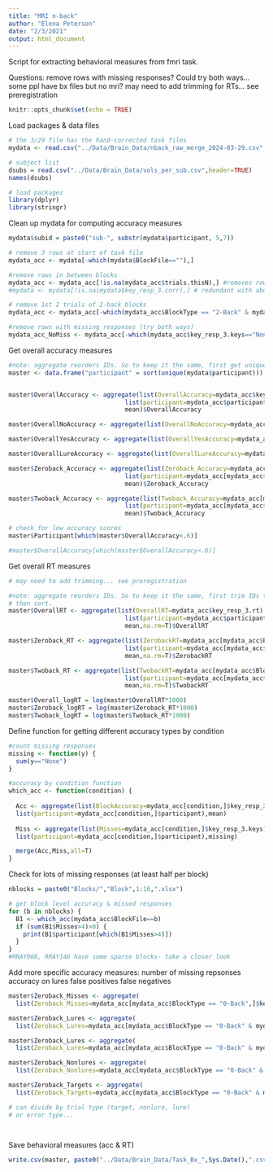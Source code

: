 ```yaml
---
title: "MRI n-back"
author: "Elena Peterson"
date: "2/3/2021"
output: html_document
---
```


Script for extracting behavioral measures from fmri task.

Questions:
remove rows with missing responses? Could try both ways...
some ppl have bx files but no mri?
may need to add trimming for RTs... see preregistration

```r
knitr::opts_chunk$set(echo = TRUE)
```

Load packages & data files 
```r
# the 3/29 file has the hand-corrected task files
mydata <- read.csv("../Data/Brain_Data/nback_raw_merge_2024-03-29.csv",header=TRUE)

# subject list
dsubs = read.csv("../Data/Brain_Data/vols_per_sub.csv",header=TRUE)
names(dsubs)

# load packages
library(dplyr)
library(stringr)
```

Clean up mydata for computing accuracy measures
```r
mydata$subid = paste0("sub-", substr(mydata$participant, 5,7))

# remove 3 rows at start of task file
mydata_acc <- mydata[-which(mydata$BlockFile==""),]

#remove rows in between blocks
mydata_acc <- mydata_acc[!is.na(mydata_acc$trials.thisN),] #removes rows in between blocks
#mydata <- mydata[!is.na(mydata$key_resp_3.corr),] # redundant with above?

# remove 1st 2 trials of 2-back blocks
mydata_acc <- mydata_acc[-which(mydata_acc$BlockType == "2-Back" & mydata_acc$trials.thisIndex <= 1),]

#remove rows with missing responses (try both ways)
mydata_acc_NoMiss <- mydata_acc[-which(mydata_acc$key_resp_3.keys=="None"),] #check with rosi about this
```

Get overall accuracy measures
```r
#note: aggregate reorders IDs. So to keep it the same, first get unique IDs, then sort.
master <- data.frame("participant" = sort(unique(mydata$participant)))


master$OverallAccuracy <- aggregate(list(OverallAccuracy=mydata_acc$key_resp_3.corr),
                                list(participant=mydata_acc$participant),
                                mean)$OverallAccuracy

master$OverallNoAccuracy <- aggregate(list(OverallNoAccuracy=mydata_acc[mydata_acc$TargetType == "nonlure",]$key_resp_3.corr),list(participant=mydata_acc[mydata_acc$TargetType == "nonlure",]$participant),mean)$OverallNoAccuracy

master$OverallYesAccuracy <- aggregate(list(OverallYesAccuracy=mydata_acc[mydata_acc$TargetType == "target",]$key_resp_3.corr),list(participant=mydata_acc[mydata_acc$TargetType == "target",]$participant), mean)$OverallYesAccuracy

master$OverallLureAccuracy <- aggregate(list(OverallLureAccuracy=mydata_acc[mydata_acc$TargetType == "lure",]$key_resp_3.corr),list(participant=mydata_acc[mydata_acc$TargetType == "lure",]$participant), mean)$OverallLureAccuracy

master$Zeroback_Accuracy <- aggregate(list(Zeroback_Accuracy=mydata_acc[mydata_acc$BlockType == "0-Back",]$key_resp_3.corr),
                                list(participant=mydata_acc[mydata_acc$BlockType == "0-Back",]$participant),
                                mean)$Zeroback_Accuracy

master$Twoback_Accuracy <- aggregate(list(Twoback_Accuracy=mydata_acc[mydata_acc$BlockType == "2-Back",]$key_resp_3.corr),
                                list(participant=mydata_acc[mydata_acc$BlockType == "2-Back",]$participant),
                                mean)$Twoback_Accuracy

# check for low accuracy scores
master$Participant[which(master$OverallAccuracy<.6)]

#master$OverallAccuracy[which(master$OverallAccuracy<.6)] 

```


Get overall RT measures
```r
# may need to add trimming... see preregistration

#note: aggregate reorders IDs. So to keep it the same, first trim IDs to be consistent,
# then sort.
master$OverallRT <- aggregate(list(OverallRT=mydata_acc$key_resp_3.rt),
                                list(participant=mydata_acc$participant),
                                mean,na.rm=T)$OverallRT

master$Zeroback_RT <- aggregate(list(ZerobackRT=mydata_acc[mydata_acc$BlockType == "0-Back",]$key_resp_3.rt),
                                list(participant=mydata_acc[mydata_acc$BlockType == "0-Back",]$participant),
                                mean,na.rm=T)$ZerobackRT

master$Twoback_RT <- aggregate(list(TwobackRT=mydata_acc[mydata_acc$BlockType == "2-Back",]$key_resp_3.rt),
                                list(participant=mydata_acc[mydata_acc$BlockType == "2-Back",]$participant),
                                mean,na.rm=T)$TwobackRT

master$Overall_logRT = log(master$OverallRT*1000)
master$Zeroback_logRT = log(master$Zeroback_RT*1000)
master$Twoback_logRT = log(master$Twoback_RT*1000)

```


Define function for getting different accuracy types by condition
```r

#count missing responses
missing <- function(y) {
  sum(y=="None")
}

#accuracy by condition function
which_acc <- function(condition) {
  
  Acc <- aggregate(list(BlockAccuracy=mydata_acc[condition,]$key_resp_3.corr),
  list(participant=mydata_acc[condition,]$participant),mean)
  
  Miss <- aggregate(list(Misses=mydata_acc[condition,]$key_resp_3.keys),
  list(participant=mydata_acc[condition,]$participant),missing)

  merge(Acc,Miss,all=T)
}

```

Check for lots of missing responses (at least half per block)
```r
nblocks = paste0("Blocks/","Block",1:16,".xlsx")

# get block level accuracy & missed responses
for (b in nblocks) {
  B1 <- which_acc(mydata_acc$BlockFile==b)
  if (sum(B1$Misses>4)>0) {
    print(B1$participant[which(B1$Misses>4)])
  }
}
#RRAY068, RRAY146 have some sparse blocks- take a closer look

```
Add more specific accuracy measures:
number of missing repsonses
accuracy on lures
false positives
false negatives

```r
master$Zeroback_Misses <- aggregate(
  list(Zeroback_Misses=mydata_acc[mydata_acc$BlockType == "0-Back",]$key_resp_3.keys), list(participant=mydata_acc[mydata_acc$BlockType == "0-Back",]$participant), missing)$Zeroback_Misses

master$Zeroback_Lures <- aggregate(
  list(Zeroback_Lures=mydata_acc[mydata_acc$BlockType == "0-Back" & mydata_acc$TargetType=="lure",]$key_resp_3.corr), list(participant=mydata_acc[mydata_acc$BlockType == "0-Back"& mydata_acc$TargetType=="lure",]$participant), mean)$Zeroback_Lures

master$Zeroback_Lures <- aggregate(
  list(Zeroback_Lures=mydata_acc[mydata_acc$BlockType == "0-Back" & mydata_acc$TargetType=="lure",]$key_resp_3.corr), list(participant=mydata_acc[mydata_acc$BlockType == "0-Back"& mydata_acc$TargetType=="lure",]$participant), mean)$Zeroback_Lures

master$Zeroback_Nonlures <- aggregate(
  list(Zeroback_Nonlures=mydata_acc[mydata_acc$BlockType == "0-Back" & mydata_acc$TargetType=="nonlure",]$key_resp_3.corr), list(participant=mydata_acc[mydata_acc$BlockType == "0-Back"& mydata_acc$TargetType=="nonlure",]$participant), mean)$Zeroback_Nonlures

master$Zeroback_Targets <- aggregate(
  list(Zeroback_Targets=mydata_acc[mydata_acc$BlockType == "0-Back" & mydata_acc$TargetType=="target",]$key_resp_3.corr), list(participant=mydata_acc[mydata_acc$BlockType == "0-Back"& mydata_acc$TargetType=="target",]$participant), mean)$Zeroback_Targets

# can divide by trial type (target, nonlure, lure)
# or error type...




```

Save behavioral measures (acc & RT)
```r
write.csv(master, paste0("../Data/Brain_Data/Task_Bx_",Sys.Date(),".csv"),row.names = FALSE)
```
